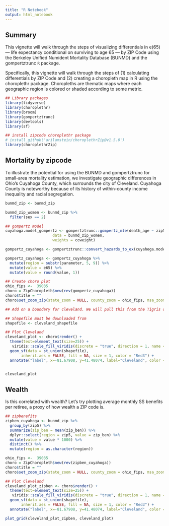 ```yaml
---
title: "R Notebook"
output: html_notebook
---
```


## Summary 

This vignette will walk through the steps of visualizing differentials in e(65) — life expectancy conditional on surviving to age 65 — by ZIP Code using the Berkeley Unified Numident Mortality Database (BUNMD) and the gompertztrunc `R` package. 

Specifically, this vignette will walk through the steps of (1) calculating differentials by ZIP Code and (2) creating a choropleth map in R using the choroplethr package. Choropleths are thematic maps where each geographic region is colored or shaded according to some metric.

```r
## Library packages 
library(tidyverse)
library(choroplethr)
library(broom)
library(gompertztrunc)
library(devtools)
library(sf)

## install zipcode choroplethr package 
# install_github('arilamstein/choroplethrZip@v1.5.0')
library(choroplethrZip)
```

## Mortality by zipcode 

 To illustrate the potential for using the BUNMD and gompertztrunc for small-area mortality estimation, we investigate geographic differences in Ohio's Cuyahoga County, which surrounds the city of Cleveland. Cuyahoga County is noteworthy because of its history of within-county income inequality and racial segregation. 

```r
bunmd_zip <- bunmd_zip 

bunmd_zip_women <- bunmd_zip %>% 
  filter(sex == 2)

## gompertz model 
cuyahoga.model_gompertz <- gompertztrunc::gompertz_mle(death_age ~ zip5 , right_trunc = 2005, left_trunc = 1988,
                     data = bunmd_zip_women,
                     weights = ccweight)

gompertz_cuyahoga <- gompertztrunc::convert_hazards_to_ex(cuyahoga.model_gompertz$results)

gompertz_cuyahoga <- gompertz_cuyahoga %>% 
  mutate(region = substr(parameter, 5, 9)) %>% 
  mutate(value = e65) %>% 
  mutate(value = round(value, 1))

## Create choro plot
ohio_fips <-  39035
choro = ZipChoropleth$new(rev(gompertz_cuyahoga))
choro$title = ""
choro$set_zoom_zip(state_zoom = NULL, county_zoom = ohio_fips, msa_zoom = NULL, zip_zoom = NULL)

## Add on a boundary for cleveland. We will pull this from the Tigris database. 

## Shapefile must be downloaded from 
shapefile <- cleveland_shapefile

## Plot Cleveland
cleveland_plot <- choro$render() +
  theme(text=element_text(size=25)) + 
   viridis::scale_fill_viridis(discrete = "true", direction = 1, name = "Difference in e65") + #  scale_fill_brewer(name="E65", palette = "Greens", direction = 1, na.value="grey", drop=FALSE) +
  geom_sf(data = st_union(shapefile),
       inherit.aes = FALSE, fill = NA, size = 1, color = "Red3") +
  annotate("label", x=-81.67908, y=41.48074, label="Cleveland", color = "Black", size = 8)


cleveland_plot
```

## Wealth 

Is this correlated with wealth? Let's try plotting average monthly SS benefits per retiree, a proxy of how wealth a ZIP code is.  

```r
## zipbenefits 
zipben_cuyahoga <- bunmd_zip %>% 
  group_by(zip5) %>% 
  summarize(zip_ben = mean(zip_ben)) %>% 
  dplyr::select(region = zip5, value = zip_ben) %>% 
  mutate(value = value * 1000) %>% 
  distinct() %>% 
  mutate(region = as.character(region))

ohio_fips <-  39035
choro = ZipChoropleth$new(rev(zipben_cuyahoga))
choro$title = ""
choro$set_zoom_zip(state_zoom = NULL, county_zoom = ohio_fips, msa_zoom = NULL, zip_zoom = NULL)

## Plot Cleveland
cleveland_plot_zipben <- choro$render() +
  theme(text=element_text(size=25)) + 
   viridis::scale_fill_viridis(discrete = "true", direction = 1, name = "Monthly SS Benefits ($)") + #  scale_fill_brewer(name="E65", palette = "Greens", direction = 1, na.value="grey", drop=FALSE) +
  geom_sf(data = st_union(shapefile),
       inherit.aes = FALSE, fill = NA, size = 1, color = "Red3") +
  annotate("label", x=-81.67908, y=41.48074, label="Cleveland", color = "Black", size = 8)
```


```r
plot_grid(cleveland_plot_zipben, cleveland_plot)
```

